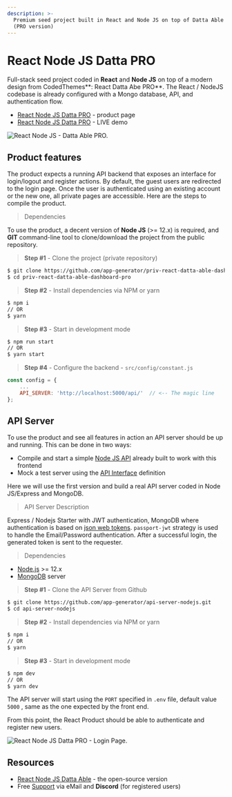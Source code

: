```yaml
---
description: >-
  Premium seed project built in React and Node JS on top of Datta Able Dashboard
  (PRO version)
---
```


# React Node JS Datta PRO

Full-stack seed project coded in **React** and **Node JS** on top of a modern design from CodedThemes\*\*: React Datta Abe PRO\*\*. The React / NodeJS codebase is already configured with a Mongo database, API, and authentication flow.

- [React Node JS Datta PRO](https://appseed.us/product/react-node-js-datta-able-pro) - product page
- [React Node JS Datta PRO](https://react-node-js-datta-able-pro.appseed-srv1.com/) - LIVE demo

![React Node JS - Datta Able PRO.](<../../../static/assets/react-firebase-datta-able-pro-screen-xs (2) (1) (1) (1) (1) (1) (1) (1) (1) (1) (1) (1) (1).jpg>)

## Product features

The product expects a running API backend that exposes an interface for login/logout and register actions. By default, the guest users are redirected to the login page. Once the user is authenticated using an existing account or the new one, all private pages are accessible. Here are the steps to compile the product.

> Dependencies

To use the product, a decent version of **Node JS** (>= 12.x) is required, and **GIT** command-line tool to clone/download the project from the public repository.

> **Step #1** - Clone the project (private repository)

```bash
$ git clone https://github.com/app-generator/priv-react-datta-able-dashboard-pro.git
$ cd priv-react-datta-able-dashboard-pro
```

> **Step #2** - Install dependencies via NPM or yarn

```bash
$ npm i
// OR
$ yarn
```

> **Step #3** - Start in development mode

```bash
$ npm run start
// OR
$ yarn start
```

> **Step #4** - Configure the backend - `src/config/constant.js`

```javascript
const config = {
    ...
    API_SERVER: 'http://localhost:5000/api/'  // <-- The magic line
};
```

## API Server

To use the product and see all features in action an API server should be up and running. This can be done in two ways:

- Compile and start a simple [Node JS API](https://github.com/app-generator/api-server-nodejs) already built to work with this frontend
- Mock a test server using the [API Interface](https://github.com/app-generator/api-server-nodejs/blob/master/media/api.postman_collection.json) definition

Here we will use the first version and build a real API server coded in Node JS/Express and MongoDB.

> API Server Description

Express / Nodejs Starter with JWT authentication, MongoDB where authentication is based on [json web tokens](https://jwt.io/). `passport-jwt` strategy is used to handle the Email/Password authentication. After a successful login, the generated token is sent to the requester.

> Dependencies

- [Node.js](https://nodejs.org/) >= 12.x
- [MongoDB](https://www.mongodb.com/) server

> **Step #1** - Clone the API Server from Github

```bash
$ git clone https://github.com/app-generator/api-server-nodejs.git
$ cd api-server-nodejs
```

> **Step #2** - Install dependencies via NPM or yarn

```bash
$ npm i
// OR
$ yarn
```

> **Step #3** - Start in development mode

```bash
$ npm dev
// OR
$ yarn dev
```

The API server will start using the `PORT` specified in `.env` file, default value `5000` , same as the one expected by the front end.

From this point, the React Product should be able to authenticate and register new users.

![React Node JS Datta PRO - Login Page.](../../../static/assets/react-node-js-datta-able-pro-login-xs.jpg)

## Resources

- [React Node JS Datta Able](https://appseed.us/product/react-node-js-datta-able) - the open-source version
- Free [Support](https://appseed.us/support) via eMail and **Discord** (for registered users)
